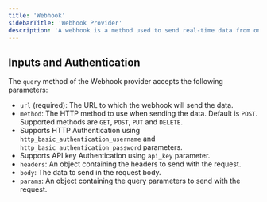 ```yaml
---
title: 'Webhook'
sidebarTitle: 'Webhook Provider'
description: 'A webhook is a method used to send real-time data from one application to another whenever a specific event occurs'
---
```


## Inputs and Authentication

The `query` method of the Webhook provider accepts the following parameters:

- `url` (required): The URL to which the webhook will send the data.
- `method`: The HTTP method to use when sending the data. Default is `POST`. Supported methods are `GET`, `POST`, `PUT` and `DELETE`.
- Supports HTTP Authentication using `http_basic_authentication_username` and `http_basic_authentication_password` parameters.
- Supports API key Authentication using `api_key` parameter.
- `headers`: An object containing the headers to send with the request.
- `body`: The data to send in the request body.
- `params`: An object containing the query parameters to send with the request.

